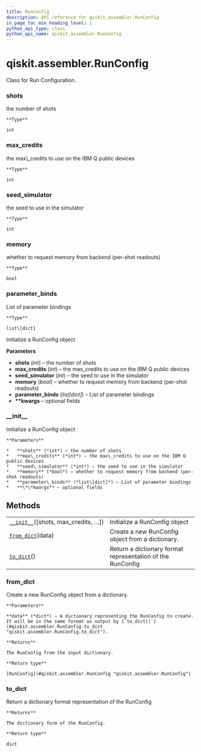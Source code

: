 ```yaml
---
title: RunConfig
description: API reference for qiskit.assembler.RunConfig
in_page_toc_min_heading_level: 1
python_api_type: class
python_api_name: qiskit.assembler.RunConfig
---
```


# qiskit.assembler.RunConfig

<Class id="qiskit.assembler.RunConfig" isDedicatedPage={true} github="https://github.com/qiskit/qiskit/tree/stable/0.18/qiskit/assembler/run_config.py" signature="RunConfig(shots=None, max_credits=None, seed_simulator=None, memory=None, parameter_binds=None, **kwargs)" modifiers="class">
  Class for Run Configuration.

  ### shots

  <Attribute id="qiskit.assembler.RunConfig.shots">
    the number of shots

    **Type**

    int
  </Attribute>

  ### max\_credits

  <Attribute id="qiskit.assembler.RunConfig.max_credits">
    the max\_credits to use on the IBM Q public devices

    **Type**

    int
  </Attribute>

  ### seed\_simulator

  <Attribute id="qiskit.assembler.RunConfig.seed_simulator">
    the seed to use in the simulator

    **Type**

    int
  </Attribute>

  ### memory

  <Attribute id="qiskit.assembler.RunConfig.memory">
    whether to request memory from backend (per-shot readouts)

    **Type**

    bool
  </Attribute>

  ### parameter\_binds

  <Attribute id="qiskit.assembler.RunConfig.parameter_binds">
    List of parameter bindings

    **Type**

    list\[dict]
  </Attribute>

  Initialize a RunConfig object

  **Parameters**

  *   **shots** (*int*) – the number of shots
  *   **max\_credits** (*int*) – the max\_credits to use on the IBM Q public devices
  *   **seed\_simulator** (*int*) – the seed to use in the simulator
  *   **memory** (*bool*) – whether to request memory from backend (per-shot readouts)
  *   **parameter\_binds** (*list\[dict]*) – List of parameter bindings
  *   **\*\*kwargs** – optional fields

  ### \_\_init\_\_

  <Function id="qiskit.assembler.RunConfig.__init__" signature="__init__(shots=None, max_credits=None, seed_simulator=None, memory=None, parameter_binds=None, **kwargs)">
    Initialize a RunConfig object

    **Parameters**

    *   **shots** (*int*) – the number of shots
    *   **max\_credits** (*int*) – the max\_credits to use on the IBM Q public devices
    *   **seed\_simulator** (*int*) – the seed to use in the simulator
    *   **memory** (*bool*) – whether to request memory from backend (per-shot readouts)
    *   **parameter\_binds** (*list\[dict]*) – List of parameter bindings
    *   **\*\*kwargs** – optional fields
  </Function>

  ## Methods

  |                                                                                                                     |                                                            |
  | ------------------------------------------------------------------------------------------------------------------- | ---------------------------------------------------------- |
  | [`__init__`](#qiskit.assembler.RunConfig.__init__ "qiskit.assembler.RunConfig.__init__")(\[shots, max\_credits, …]) | Initialize a RunConfig object                              |
  | [`from_dict`](#qiskit.assembler.RunConfig.from_dict "qiskit.assembler.RunConfig.from_dict")(data)                   | Create a new RunConfig object from a dictionary.           |
  | [`to_dict`](#qiskit.assembler.RunConfig.to_dict "qiskit.assembler.RunConfig.to_dict")()                             | Return a dictionary format representation of the RunConfig |

  ### from\_dict

  <Function id="qiskit.assembler.RunConfig.from_dict" signature="from_dict(data)" modifiers="classmethod">
    Create a new RunConfig object from a dictionary.

    **Parameters**

    **data** (*dict*) – A dictionary representing the RunConfig to create. It will be in the same format as output by [`to_dict()`](#qiskit.assembler.RunConfig.to_dict "qiskit.assembler.RunConfig.to_dict").

    **Returns**

    The RunConfig from the input dictionary.

    **Return type**

    [RunConfig](#qiskit.assembler.RunConfig "qiskit.assembler.RunConfig")
  </Function>

  ### to\_dict

  <Function id="qiskit.assembler.RunConfig.to_dict" signature="to_dict()">
    Return a dictionary format representation of the RunConfig

    **Returns**

    The dictionary form of the RunConfig.

    **Return type**

    dict
  </Function>
</Class>

